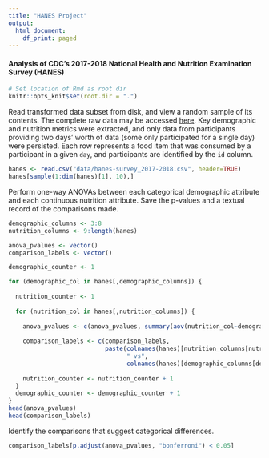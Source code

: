 ```yaml
---
title: "HANES Project"
output:
  html_document:
    df_print: paged
---
```


#### Analysis of CDC's 2017-2018 National Health and Nutrition Examination Survey (HANES)

```r
# Set location of Rmd as root dir
knitr::opts_knit$set(root.dir = ".") 
```

Read transformed data subset from disk, and view a random sample of its contents. The complete raw data may be accessed [here](https://wwwn.cdc.gov/nchs/nhanes/continuousnhanes/default.aspx?BeginYear=2017). Key demographic and nutrition metrics were extracted, and only data from participants providing two days' worth of data (some only participated for a single day) were persisted. Each row represents a food item that was consumed by a participant in a given `day`, and participants are identified by the `id` column.
```r
hanes <- read.csv("data/hanes-survey_2017-2018.csv", header=TRUE)
hanes[sample(1:dim(hanes)[1], 10),]
```

Perform one-way ANOVAs between each categorical demographic attribute and each continuous nutrition attribute. Save the p-values and a textual record of the comparisons made.  
```r
demographic_columns <- 3:8
nutrition_columns <- 9:length(hanes)

anova_pvalues <- vector()
comparison_labels <- vector()

demographic_counter <- 1

for (demographic_col in hanes[,demographic_columns]) {
  
  nutrition_counter <- 1
  
  for (nutrition_col in hanes[,nutrition_columns]) {
    
    anova_pvalues <- c(anova_pvalues, summary(aov(nutrition_col~demographic_col))[[1]][["Pr(>F)"]][1]) 
    
    comparison_labels <- c(comparison_labels, 
                           paste(colnames(hanes)[nutrition_columns[nutrition_counter]], 
                                 " vs", 
                                 colnames(hanes)[demographic_columns[demographic_counter]]))
    
    nutrition_counter <- nutrition_counter + 1
  }
  demographic_counter <- demographic_counter + 1
}
head(anova_pvalues)
head(comparison_labels)
```

Identify the comparisons that suggest categorical differences.
```r
comparison_labels[p.adjust(anova_pvalues, "bonferroni") < 0.05]
```

```r

```

```r

```

```r

```

```r

```
